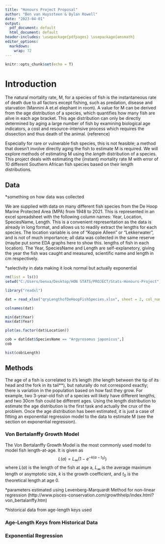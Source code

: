 ```yaml
---
title: "Honours Project Proposal"
author: "Ben van Huyssteen & Dylan Rowell"
date: "2023-04-01"
output: 
  pdf_document: default
  html_document: default
header-includes: \usepackage{pdfpages} \usepackage{amsmath}
editor_options: 
  markdown: 
    wrap: 72
---
```


```r
knitr::opts_chunk$set(echo = T)
```


# Introduction

The natural mortality rate, M, for a species of fish is the instantaneous rate of death due to all factors except fishing, such as predation, disease and starvation (Mannini A et.el elephant in room). 
A value for M can be derived from the age distribution of a species, which quantifies how many fish are alive in each age bracket. This age distribution can only be directly determined by aging a large number of fish by examining biological age indicators, a cost and resource-intensive process which requires the dissection and thus death of the animal. (reference)

Especially for rare or vulnerable fish species, this is not feasible; a method that doesn't involve directly aging the fish to estimate M is required. We will explore methods of estimating M using the *length* distribution of a species. This project deals with estimating the (instant) mortality rate M with error of 10 different Southern African fish species based on their length distributions.

## Data

*something on how data was collected

We are supplied with data on many different fish species from the De Hoop Marine Protected Area (MPA) from 1948 to 2021. This is represented in an excel spreadsheet with the following column names: Year, Location, SpeciesName, Length. This is a convenient representation as the data is already in long format, and allows us to readily extract the lengths for each species. The location variable is one of "Koppie Alleen" or "Lekkerwater", and is not of much importance; all data was collected in the same reserve (maybe put some EDA graphs here to show this. lengths of fish in each location). The Year, SpeciesName and Length are self-explanetory, giving the year the fish was caught and measured, scientific name and length in cm respectively.

*selectivity in data making it look normal but actually exponential

```r
rm(list = ls())
setwd("C:/Users/benva/Desktop/HON STATS/PROJECT/Stats-Honours-Project")

library("readxl")

dat = read_xlsx("qryLengthofDeHoopFishSpecies.xlsx", sheet = 2, col_names = c("Year","Location","SpeciesName","Length"),range = cell_limits(c(2, 1), c(NA, 4)))

colnames(dat)

min(dat$Year)
max(dat$Year)

plot(as.factor(dat$Location))

```

```r

cob = dat[dat$SpeciesName == "Argyrosomus japonicus",] 
cob

hist(cob$Length)

```




## Methods

The age of a fish is correlated to it's length (the length between the tip of its head and the fork in its tail**), but naturally do not correspond exactly; there is variation in the population based on how fast they grow. For example, two 3-year-old fish of a species will likely have different lengths, and two 30cm fish could be different ages. Using the length distribution to estimate the age distribution is the first task and actually the crux of the problem. Once the age distribution has been estimated, it is just a case of fitting an exponential regression model to the data to estimate M (see the section on exponential regression).  

### Von Bertalanffy Growth Model

The Von Bertalanffy Growth Model is the most commonly used model to model fish length-at-age. It is given as
$$
L(a) = L_\infty (1-e^{-k(a-t_0)})
$$
where $L(a)$ is the length of the fish at age a, $L_\infty$ is the average maximum length or asymptotic size, $k$ is the growth coefficient, and $t_0$ is the theoretical length at age 0. 

*parameters estimated using Levenberg-Marquardt Method for non-linear regression (http://www.pisces-conservation.com/growthhelp/index.html?von_bertalanffy.htm)

*historical data from age-length keys used


### Age-Length Keys from Historical Data

### Exponential Regression

